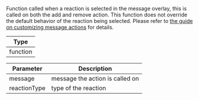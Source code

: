 Function called when a reaction is selected in the message overlay, this is called on both the add and remove action.
This function does not override the default behavior of the reaction being selected.
Please refer to [the guide on customizing message actions](/reactnative/guides/customize-message-actions) for details.

| Type |
| - |
| function |

| Parameter | Description |
| - | - |
| message | message the action is called on |
| reactionType | type of the reaction |
